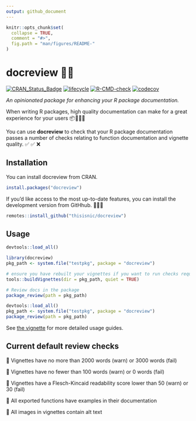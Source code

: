 ```yaml
---
output: github_document
---
```


<!-- README.md is generated from README.Rmd. Please edit that file -->

```r
knitr::opts_chunk$set(
  collapse = TRUE,
  comment = "#>",
  fig.path = "man/figures/README-"
)
```

# docreview 📝🔎

<!-- badges: start -->
[![CRAN_Status_Badge](https://www.r-pkg.org/badges/version/docreview)](https://cran.r-project.org/package=docreview)
[![lifecycle](https://img.shields.io/badge/lifecycle-experimental-orange.svg)](https://lifecycle.r-lib.org/articles/stages.html)
[![R-CMD-check](https://github.com/thisisnic/docreview/workflows/R-CMD-check/badge.svg)](https://github.com/thisisnic/docreview/actions?query=workflow%3AR-CMD-check)
[![codecov](https://codecov.io/gh/thisisnic/docreview/branch/main/graph/badge.svg)](https://codecov.io/gh/thisisnic/docreview)
<!-- badges: end -->

_An opinionated package for enhancing your R package documentation._

When writing R packages, high quality documentation can make for a great experience for your users 📦📝🌟🙂

You can use __docreview__ to check that your R package documentation passes a number of checks relating to function documentation and vignette quality. ✅  ✅  ❌

## Installation

You can install docreview from CRAN.

```r
install.packages("docreview")
```

If you'd like access to the most up-to-date features, you can install the development version from GitHhub. 👩🏽‍🔧

```r
remotes::install_github("thisisnic/docreview")
```

## Usage

```r
devtools::load_all()

```


```r
library(docreview)
pkg_path <- system.file("testpkg", package = "docreview")

# ensure you have rebuilt your vignettes if you want to run checks requiring the HTML files
tools::buildVignettes(dir = pkg_path, quiet = TRUE)

# Review docs in the package
package_review(path = pkg_path)
```
```r
devtools::load_all()
pkg_path <- system.file("testpkg", package = "docreview")
package_review(path = pkg_path)
```

See [the vignette](https://thisisnic.github.io/docreview/articles/docreview.html) for more detailed usage guides.

## Current default review checks

🎯 Vignettes have no more than 2000 words (warn) or 3000 words (fail)

🎯 Vignettes have no fewer than 100 words (warn) or 0 words (fail)

🎯 Vignettes have a Flesch-Kincaid readability score lower than 50 (warn) or 30 (fail)

🎯 All exported functions have examples in their documentation

🎯 All images in vignettes contain alt text

